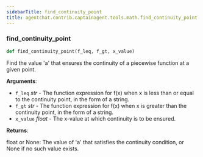 ```yaml
---
sidebarTitle: find_continuity_point
title: agentchat.contrib.captainagent.tools.math.find_continuity_point
---
```


### find\_continuity\_point

```python
def find_continuity_point(f_leq, f_gt, x_value)
```

Find the value 'a' that ensures the continuity of a piecewise function at a given point.

**Arguments**:

- `f_leq` _str_ - The function expression for f(x) when x is less than or equal to the continuity point, in the form of a string.
- `f_gt` _str_ - The function expression for f(x) when x is greater than the continuity point, in the form of a string.
- `x_value` _float_ - The x-value at which continuity is to be ensured.
  

**Returns**:

  float or None: The value of 'a' that satisfies the continuity condition,
  or None if no such value exists.

